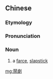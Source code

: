 {{also|闹剧}}
==Chinese==
{{zh-forms|s=闹剧}}

===Etymology===
{{zh-compound|鬧|劇|noisy, bustling|drama}}

===Pronunciation===
{{zh-pron
|m=nàojù
|cat=n
}}

===Noun===
{{zh-noun}}

# a [[farce]], [[slapstick]]

[[mg:鬧劇]]